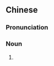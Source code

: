 {{also|主干路}}
==Chinese==
{{zh-forms|s=主干路|type=21}}

===Pronunciation===
{{zh-pron
|m=zhǔgànlù
|c=zyu2 gon3 lou6
|cat=n
}}

===Noun===
{{zh-noun}}

# {{zh-alt-name|主幹道}}